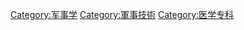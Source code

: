 {{Catmore}}
{{Commonscat|Military medicine}}

[[Category:军事学|Category:军事学]]
[[Category:軍事技術|Category:軍事技術]]
[[Category:医学专科|Category:医学专科]]